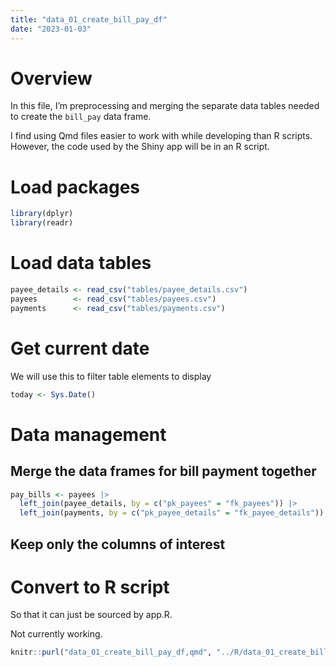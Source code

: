 ```yaml
---
title: "data_01_create_bill_pay_df"
date: "2023-01-03"
---
```


# Overview

In this file, I'm preprocessing and merging the separate data tables needed to create the `bill_pay` data frame.

I find using Qmd files easier to work with while developing than R scripts. However, the code used by the Shiny app will be in an R script. 

# Load packages

```r
library(dplyr)
library(readr)
```


# Load data tables
```r
payee_details <- read_csv("tables/payee_details.csv")
payees        <- read_csv("tables/payees.csv")
payments      <- read_csv("tables/payments.csv")
```


# Get current date

We will use this to filter table elements to display
```r
today <- Sys.Date()
```


# Data management

## Merge the data frames for bill payment together
```r
pay_bills <- payees |> 
  left_join(payee_details, by = c("pk_payees" = "fk_payees")) |> 
  left_join(payments, by = c("pk_payee_details" = "fk_payee_details"))
```

## Keep only the columns of interest

# Convert to R script

So that it can just be sourced by app.R. 

Not currently working.

```r
knitr::purl("data_01_create_bill_pay_df,qmd", "../R/data_01_create_bill_pay_df.R", documentation = 2)
```